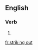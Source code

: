 ==English==

===Verb===
{{head|en|present participle}}

# {{present participle of|strike out|lang=en}}

[[fr:striking out]]